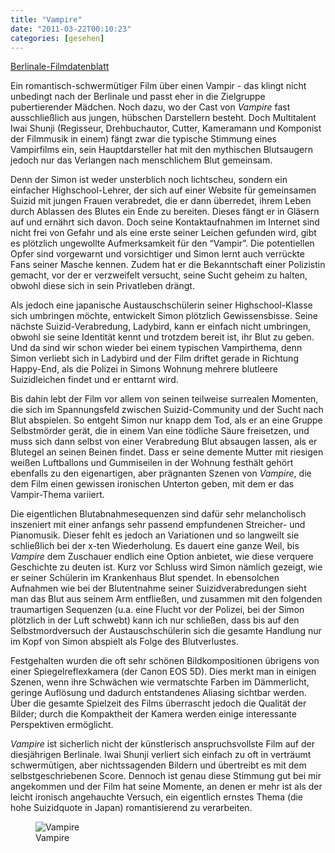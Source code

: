 ```yaml
---
title: "Vampire"
date: "2011-03-22T00:10:23"
categories: [gesehen]
---
```


[Berlinale-Filmdatenblatt](http://www.berlinale.de/de/programm/berlinale_programm/datenblatt.php?film_id=20116179)

Ein romantisch-schwermütiger Film über einen Vampir - das klingt nicht unbedingt nach der Berlinale und passt eher in die Zielgruppe pubertierender Mädchen. Noch dazu, wo der Cast von *Vampire* fast ausschließlich aus jungen, hübschen Darstellern besteht. Doch Multitalent Iwai Shunji (Regisseur, Drehbuchautor, Cutter, Kameramann und Komponist der Filmmusik in einem) fängt zwar die typische Stimmung eines Vampirfilms ein, sein Hauptdarsteller hat mit den mythischen Blutsaugern jedoch nur das Verlangen nach menschlichem Blut gemeinsam.

Denn der Simon ist weder unsterblich noch lichtscheu, sondern ein einfacher Highschool-Lehrer, der sich auf einer Website für gemeinsamen Suizid mit jungen Frauen verabredet, die er dann überredet, ihrem Leben durch Ablassen des Blutes ein Ende zu bereiten. Dieses fängt er in Gläsern auf und ernährt sich davon. Doch seine Kontaktaufnahmen im Internet sind nicht frei von Gefahr und als eine erste seiner Leichen gefunden wird, gibt es plötzlich ungewollte Aufmerksamkeit für den "Vampir". Die potentiellen Opfer sind vorgewarnt und vorsichtiger und Simon lernt auch verrückte Fans seiner Masche kennen. Zudem hat er die Bekanntschaft einer Polizistin gemacht, vor der er verzweifelt versucht, seine Sucht geheim zu halten, obwohl diese sich in sein Privatleben drängt.

Als jedoch eine japanische Austauschschülerin seiner Highschool-Klasse sich umbringen möchte, entwickelt Simon plötzlich Gewissensbisse. Seine nächste Suizid-Verabredung, Ladybird, kann er einfach nicht umbringen, obwohl sie seine Identität kennt und trotzdem bereit ist, ihr Blut zu geben. Und da sind wir schon wieder bei einem typischen Vampirthema, denn Simon verliebt sich in Ladybird und der Film driftet gerade in Richtung Happy-End, als die Polizei in Simons Wohnung mehrere blutleere Suizidleichen findet und er enttarnt wird.

Bis dahin lebt der Film vor allem von seinen teilweise surrealen Momenten, die sich im Spannungsfeld zwischen Suizid-Community und der Sucht nach Blut abspielen. So entgeht Simon nur knapp dem Tod, als er an eine Gruppe Selbstmörder gerät, die in einem Van eine tödliche Säure freisetzen, und muss sich dann selbst von einer Verabredung Blut absaugen lassen, als er Blutegel an seinen Beinen findet. Dass er seine demente Mutter mit riesigen weißen Luftballons und Gummiseilen in der Wohnung festhält gehört ebenfalls zu den eigenartigen, aber prägnanten Szenen von *Vampire*, die dem Film einen gewissen ironischen Unterton geben, mit dem er das Vampir-Thema variiert.

Die eigentlichen Blutabnahmesequenzen sind dafür sehr melancholisch inszeniert mit einer anfangs sehr passend empfundenen Streicher- und Pianomusik. Dieser fehlt es jedoch an Variationen und so langweilt sie schließlich bei der x-ten Wiederholung. Es dauert eine ganze Weil, bis *Vampire* dem Zuschauer endlich eine Option anbietet, wie diese verquere Geschichte zu deuten ist. Kurz vor Schluss wird Simon nämlich gezeigt, wie er seiner Schülerin im Krankenhaus Blut spendet. In ebensolchen Aufnahmen wie bei der Blutentnahme seiner Suizidverabredungen sieht man das Blut aus seinem Arm entfließen, und zusammen mit den folgenden traumartigen Sequenzen (u.a. eine Flucht vor der Polizei, bei der Simon plötzlich in der Luft schwebt) kann ich nur schließen, dass bis auf den Selbstmordversuch der Austauschschülerin sich die gesamte Handlung nur im Kopf von Simon abspielt als Folge des Blutverlustes.

Festgehalten wurden die oft sehr schönen Bildkompositionen übrigens von einer Spiegelreflexkamera (der Canon EOS 5D). Dies merkt man in einigen Szenen, wenn ihre Schwächen wie vermatschte Farben im Dämmerlicht, geringe Auflösung und dadurch entstandenes Aliasing sichtbar werden. Über die gesamte Spielzeit des Films überrascht jedoch die Qualität der Bilder; durch die Kompaktheit der Kamera werden einige interessante Perspektiven ermöglicht.

*Vampire* ist sicherlich nicht der künstlerisch anspruchsvollste Film auf der diesjährigen Berlinale. Iwai Shunji verliert sich einfach zu oft in verträumt schwermütigen, aber nichtssagenden Bildern und übertreibt es mit dem selbstgeschriebenen Score. Dennoch ist genau diese Stimmung gut bei mir angekommen und der Film hat seine Momente, an denen er mehr ist als der leicht ironisch angehauchte Versuch, ein eigentlich ernstes Thema (die hohe Suizidquote in Japan) romantisierend zu verarbeiten.

![Vampire](vampire.jpg)
